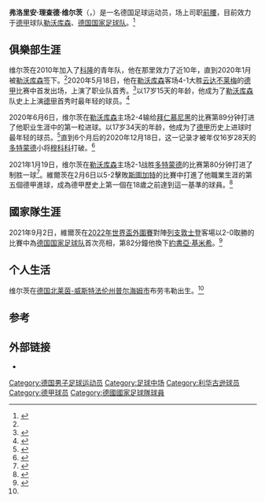 {{noteTA
|1=zh-hans:维尔茨;zh-hk:華迪斯;zh-tw:維爾茨;
|2=zh-hans:弗洛里安;zh-hk:費奧尼安;zh-hant:弗洛里安;
|3=zh-hans:勒沃库森;zh-hk:利華古遜;zh-tw:勒沃庫森;
}}
{{Infobox football biography
| name           = 弗洛里安·维尔茨<br>''Florian Wirtz''
| fullname       = 弗洛里安·理查德·维尔茨<br>''Florian Richard Wirtz''
| image          =
| caption        =
| height         = 1.75m
| birth_date     = {{Birth date and age|df=yes|2003|5|3}}
| birth_place    = {{GER}}[[普尔海姆|普尔海姆]]
| position       = [[前腰|前腰]]
| currentclub    = [[拜耳勒沃库森|勒沃库森]]
| clubnumber     = 27
| youthyears1    = {{0|0000}}–2010
| youthclubs1    = 布劳韦勒绿白
| youthyears2    = 2010–2020
| youthclubs2    = [[科隆足球俱乐部|科隆]]
| youthyears3    = 2020
| youthclubs3    = [[拜耳勒沃库森|勒沃库森]]
| years1         = 2020–
| clubs1         = [[拜耳勒沃库森|勒沃库森]]
| caps1          = 44
| goals1         = 10
| nationalyears1 = 2018
| nationalteam1  = [[德国青年国家足球队|德国U-15]]
| nationalcaps1  = 1
| nationalgoals1 = 0
| nationalyears2 = 2018–2019
| nationalteam2  = [[德国青年国家足球队|德国U-16]]
| nationalcaps2  = 5
| nationalgoals2 = 0
| nationalyears3 = 2019–2021
| nationalteam3  = [[德国青年国家足球队|德国U-17]]
| nationalcaps3  = 4
| nationalgoals3 = 0
| nationalyears4 = 2020–
| nationalteam4  = [[德国21岁以下国家足球队|德国U-21]]
| nationalcaps4  = 6
| nationalgoals4 = 2
| nationalyears5 = 2021–
| nationalteam5  = [[德国国家足球队|德国]]
| nationalcaps5  = 4
| nationalgoals5 = 0
| pcupdate       = 2021年10月24日
| ntupdate       = 2021年10月11日
}}
'''弗洛里安·理查德·维尔茨'''（{{lang-de|Florian Richard Wirtz}}，{{bd|2003年|5月3日}}）是一名德国足球运动员，场上司职[[前腰|前腰]]，目前效力于[[德国足球甲级联赛|德甲]]球队[[拜耳勒沃库森|勒沃库森]]、[[德国国家足球队|德国国家足球队]]。<ref name="WF">{{wfb}}</ref>

==俱樂部生涯==
维尔茨在2010年加入了[[科隆足球俱乐部|科隆]]的青年队，他在那里效力了近10年，直到2020年1月被[[拜耳勒沃库森|勒沃库森]]签下。<ref name="WF"/>2020年5月18日，他在[[拜耳勒沃库森|勒沃库森]]客场4-1大胜[[云达不莱梅|云达不莱梅]]的[[德国足球甲级联赛|德甲]]比赛中首发出场，上演了职业队首秀。<ref>{{cite web |url=https://www.worldfootball.net/report/bundesliga-2019-2020-werder-bremen-bayer-leverkusen/ |title=Germany » Bundesliga 2019/2020 » 26. Round » Werder Bremen – Bayer Leverkusen |website=WorldFootball.net |date=2020-05-18 |access-date=2020-05-18 |archive-date=2021-08-28 |archive-url=https://web.archive.org/web/20210828155327/https://www.worldfootball.net/report/bundesliga-2019-2020-werder-bremen-bayer-leverkusen/ }}</ref>以17岁15天的年龄，他成为了[[拜耳勒沃库森|勒沃库森]]队史上上演[[德国足球甲级联赛|德甲]]首秀时最年轻的球员。<ref>{{cite news |url=https://www.bundesliga.com/en/bundesliga/news/florian-wirtz-replaces-kai-havertz-bayer-leverkusen-s-youngest-ever-player-11142 |title=Florian Wirtz replaces Kai Havertz as Bayer Leverkusen's youngest ever player |website=[[德国足球甲级联赛|德甲]]官网 |publisher=德国足球职业联盟 |date=2020-05-18 |access-date=2020-05-18 |archive-date=2020-07-30 |archive-url=https://web.archive.org/web/20200730113852/https://www.bundesliga.com/en/bundesliga/news/florian-wirtz-replaces-kai-havertz-bayer-leverkusen-s-youngest-ever-player-11142 |dead-url=no }}</ref>

2020年6月6日，维尔茨在[[拜耳勒沃库森|勒沃库森]]主场2-4输给[[拜仁慕尼黑|拜仁慕尼黑]]的比赛第89分钟打进了他职业生涯中的第一粒进球。以17岁34天的年龄，他成为了[[德国足球甲级联赛|德甲]]历史上进球时最年轻的球员。<ref>{{cite news |url=https://www.kicker.de/4588921/spielbericht/bayer-leverkusen-9/bayern-muenchen-14 |title=Auch Leverkusen kein Hindernis: Bayern marschiert weiter zum Titel |trans-title=Leverkusen no hindrance either: Bayern marches on to the title |work=[[踢球者|踢球者]] |date=2020-06-06 |access-date=2020-06-06 |language=de |archive-date=2021-10-04 |archive-url=https://web.archive.org/web/20211004220103/https://www.kicker.de/leverkusen-gegen-bayern-2020-bundesliga-4588921/analyse }}</ref>直到6个月后的2020年12月18日，这一记录才被年仅16岁28天的[[普鲁士多特蒙德|多特蒙德]]小将[[优素法·穆科科|穆科科]]打破。<ref>{{cite news |url=https://www.bundesliga.com/en/bundesliga/news/youssoufa-moukoko-youngest-goalscorer-in-history-at-16-borussia-dortmund-14000 |title=Youssoufa Moukoko becomes youngest ever Bundesliga scorer for Borussia Dortmund against Union Berlin |work=[[德国足球甲级联赛|德甲]]官网 |date=2020-12-18 |access-date=2020-12-18 |archive-date=2020-12-24 |archive-url=https://web.archive.org/web/20201224144419/https://www.bundesliga.com/en/bundesliga/news/youssoufa-moukoko-youngest-goalscorer-in-history-at-16-borussia-dortmund-14000 |dead-url=no }}</ref>

2021年1月19日，维尔茨在[[拜耳勒沃库森|勒沃库森]]主场2-1战胜[[普鲁士多特蒙德|多特蒙德]]的比赛第80分钟打进了制胜一球<ref>{{cite news |url=https://www.bundesliga.com/en/bundesliga/news/bayer-leverkusen-borussia-dortmund-live-line-ups-stats-haaland-reyna-sancho-14356 |title=Florian Wirtz fires Bayer Leverkusen back to winning ways against Borussia Dortmund |work=Bundesliga |date=2021-01-19 |accessdate=2021-10-28 |archive-date=2021-09-09 |archive-url=https://web.archive.org/web/20210909190824/https://www.bundesliga.com/en/bundesliga/news/bayer-leverkusen-borussia-dortmund-live-line-ups-stats-haaland-reyna-sancho-14356 }}</ref>。維爾茨在2月6日以5-2擊敗[[斯图加特体育俱乐部|斯圖加特]]的比賽中打進了他職業生涯的第五個德甲進球，成為德甲歷史上第一個在18歲之前達到這一基準的球員。<ref>{{cite news |url=https://www.bundesliga.com/en/bundesliga/news/florian-wirtz-continues-to-rewrite-history-for-bayer-leverkusen-moukoko-14665 |title=Florian Wirtz continues to rewrite Bundesliga history for Bayer Leverkusen |work=Bundesliga |date=2021-02-06 |accessdate=2021-10-28 |archive-date=2021-08-29 |archive-url=https://web.archive.org/web/20210829065711/https://www.bundesliga.com/en/bundesliga/news/florian-wirtz-continues-to-rewrite-history-for-bayer-leverkusen-moukoko-14665 }}</ref>

==國家隊生涯==
2021年9月2日，維爾茨在[[2022年國際足總世界盃外圍賽_(歐洲區)|2022年世界盃外圍賽]]對陣[[列支敦士登国家足球队|列支敦士登]]客場以2-0取勝的比賽中為[[德国国家足球队|德国国家足球队]]首次亮相，第82分鐘他換下[[約書亞·基米希|約書亞·基米希]]。<ref>{{cite web|publisher=[[FIFA|FIFA]]|url=https://www.fifa.com/tournaments/mens/worldcup/qatar2022/qualifiers/uefa/match-center/400155751|title=Liechtenstein v Germany game report|date=2021-09-02|access-date=2021-10-28|archive-date=2021-06-29|archive-url=https://web.archive.org/web/20210629215426/https://www.fifa.com/tournaments/mens/worldcup/qatar2022/qualifiers/uefa/match-center/400155751}}</ref>

==个人生活==
维尔茨在[[德国|德国]][[北莱茵-威斯特法伦州|北莱茵-威斯特法伦州]][[普尔海姆|普尔海姆市]]布劳韦勒出生。<ref name="WF"/>

==参考==
{{reflist}}

==外部链接==
* {{Soccerway|560015}}

{{利华古逊球员名单}}

{{DEFAULTSORT:Wirtz, Florian}}

[[Category:德国男子足球运动员|Category:德国男子足球运动员]]
[[Category:足球中场|Category:足球中场]]
[[Category:利华古逊球员|Category:利华古逊球员]]
[[Category:德甲球员|Category:德甲球员]]
[[Category:德國國家足球隊球員|Category:德國國家足球隊球員]]
